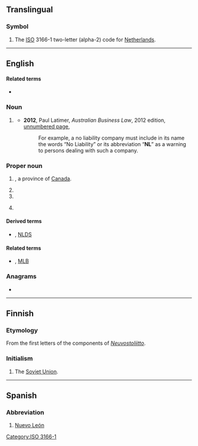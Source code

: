 {{also|nl|.nl|nl.|␤|n. l.}}
==Translingual==

===Symbol===
{{head|mul|symbol}}

# The [[ISO]] 3166-1 two-letter (alpha-2) code for [[Netherlands]].

[[Category:ISO 3166-1]]

----

==English==

====Related terms====
* {{sense|province}} {{l|en|Nfld.}}

===Noun===
{{en-noun|-}}

# {{lb|en|Australia|business|legal|in a company name}} {{io|lang=en|[[no liability]]}}
#* '''2012''', Paul Latimer, ''Australian Business Law'', 2012 edition, [http://books.google.com.au/books?id=FsGY43LveKoC&pg=PT1524&dq=%22nl%22+liability+australia+-intitle:%22%22+-inauthor:%22%22&hl=en&sa=X&ei=b1m_T-KQLqG3iQfto9G_Cg&redir_esc=y#v=onepage&q&f=false unnumbered page],
#*: For example, a no liability company must include in its name the words “No Liability” or its abbreviation “'''NL'''” as a warning to persons dealing with such a company.

===Proper noun===
{{en-proper noun}}

# {{abbreviation of|lang=en|[[Newfoundland and Labrador]]}}, a province of [[Canada]].
# {{initialism of|lang=en|[[Neo-Latin]]}}
# {{initialism of|lang=en|[[New Latin]]}}
# {{lb|en|US|Canada|baseball}} {{initialism of|lang=en|[[National League]]}}

====Derived terms====
* {{sense|baseball}} {{l|en|NLCS}}, [[NLDS]]

====Related terms====
* {{sense|baseball}} {{l|en|AL}}, [[MLB]]

===Anagrams===
* {{anagrams|en|a=ln|LN|l.n.|ln}}

----

==Finnish==

===Etymology===
From the first letters of the components of ''[[Neuvostoliitto]]''.

===Initialism===
{{rfc-header|Initialism}}
{{head|fi|initialism}}

# The [[Soviet Union]].

----

==Spanish==

===Abbreviation===
{{rfc-header|Abbreviation}}
{{head|es|abbreviation}}

# [[Nuevo León]] {{gloss|Mexican state}}